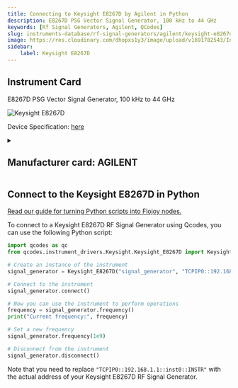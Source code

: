```yaml
---
title: Connecting to Keysight E8267D by Agilent in Python
description: E8267D PSG Vector Signal Generator, 100 kHz to 44 GHz
keywords: [Rf Signal Generators, Agilent, QCodes] 
slug: instruments-database/rf-signal-generators/agilent/keysight-e8267d 
image: https://res.cloudinary.com/dhopxs1y3/image/upload/v1691782543/Instruments/RF%20Signal%20Generator/Keysight-E8267D/Keysight-E8267D.png
sidebar:
    label: Keysight E8267D 
---
```



## Instrument Card

E8267D PSG Vector Signal Generator, 100 kHz to 44 GHz

![Keysight E8267D](https://res.cloudinary.com/dhopxs1y3/image/upload/v1691782543/Instruments/RF%20Signal%20Generator/Keysight-E8267D/Keysight-E8267D.png)

Device Specification: [here](https://www.keysight.com/us/en/assets/7018-01210/data-sheets/5989-0697.pdf)

<details style={{ marginTop: "15px"}}>
<summary><h2 style={{display:'inline'}}>Manufacturer card: AGILENT</h2></summary>

![AGILENT](https://res.cloudinary.com/dhopxs1y3/image/upload/v1692126006/Instruments/Vendor%20Logos/Agilent.png)

Keysight Technologies, or Keysight, is an American company that manufactures electronics test and measurement equipment and software

- Headquarters: USA
- Yearly Revenue (millions, USD): 5420
- Vendor Website: [here](https://www.keysight.com/us/en/home.html)

</details>


<FeaturedInstrumentVideo category="RF_SIGNAL_GENERATORS" />

## Connect to the Keysight E8267D in Python

[Read our guide for turning Python scripts into Flojoy nodes.](https://docs.flojoy.ai/contribution/blocks/custom-flojoy-block/)



<Tabs>
<TabItem value="Flojoy" label="Flojoy" className="flojoy-instrument-tabs">

<SectionsCard category="RF_SIGNAL_GENERATORS" manufacturer="Agilent"></SectionsCard>

</TabItem>
<TabItem value="QCodes" label="QCodes">

To connect to a Keysight E8267D RF Signal Generator using Qcodes, you can use the following Python script:

```python
import qcodes as qc
from qcodes.instrument_drivers.Keysight.Keysight_E8267D import Keysight_E8267D

# Create an instance of the instrument
signal_generator = Keysight_E8267D("signal_generator", "TCPIP0::192.168.1.1::inst0::INSTR")

# Connect to the instrument
signal_generator.connect()

# Now you can use the instrument to perform operations
frequency = signal_generator.frequency()
print("Current frequency:", frequency)

# Set a new frequency
signal_generator.frequency(1e9)

# Disconnect from the instrument
signal_generator.disconnect()
```

Note that you need to replace `"TCPIP0::192.168.1.1::inst0::INSTR"` with the actual address of your Keysight E8267D RF Signal Generator.

</TabItem>
</Tabs>